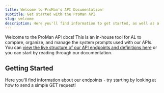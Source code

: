 ```yaml
---
title: Welcome to ProMan's API Documentation!
subtitle: Get started with the ProMan API
slug: welcome
description: Here you'll find information to get started, as well as a sample API Reference.
---
```


Welcome to the ProMan API docs! This is an in-house tool for AL to compare, organize, and manage the system prompts used with our APIs. You can [view the live structure of our API endpoints and definitions here](https://lucid.app/lucidchart/470eff6b-8306-4eb8-8330-b8c7a1dfb284/edit?viewport_loc=-11398%2C1434%2C5459%2C3493%2C0_0&invitationId=inv_e1079499-13fe-4193-bf19-750967253afc) or you can start by reading through our documentation.

## Getting Started

Here you'll find information about our endpoints - try starting by looking at how to send a simple GET request!

<Cards>
  <Card
    title="API Reference"
    icon="fa-solid fa-code"
    href="/api-reference"
  />
  <Card
    title="Locking In"
    icon="fa-solid fa-shield-halved"
    href="https://www.youtube.com/watch?v=zdbVtZIn9IM"
  />
</Cards>

